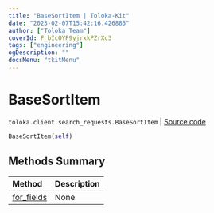 ```yaml
---
title: "BaseSortItem | Toloka-Kit"
date: "2023-02-07T15:42:16.426885"
author: ["Toloka Team"]
coverId: F_bIcOYF9yjrxkPZrXc3
tags: ["engineering"]
ogDescription: ""
docsMenu: "tkitMenu"
---
```


# BaseSortItem
`toloka.client.search_requests.BaseSortItem` | [Source code](https://github.com/Toloka/toloka-kit/blob/v1.1.3/src/client/search_requests.py#L76)

```python
BaseSortItem(self)
```

## Methods Summary

| Method | Description |
| :------| :-----------|
[for_fields](/docs-new/toloka-kit/reference/toloka.client.search_requests.BaseSortItem.for_fields)| None
